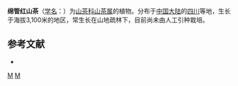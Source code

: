 {{Speciesbox 
| taxon = Camellia lanosituba
| authority = Chang
}}

'''绵管红山茶'''（[[学名|学名]]：{{lang|la|''Camellia lanosituba''}}）为[[山茶科|山茶科]][[山茶属|山茶属]]的植物。分布于[[中国大陆|中国大陆]]的[[四川|四川]]等地，生长于海拔3,100米的地区，常生长在山地疏林下，目前尚未由人工引种栽培。

== 参考文献 ==
<div class="references-small">
* {{cite web| url =http://www.bioinfo.cn/db05/KmzwSpecies.php?action=view&id=28893| title =绵管红山茶| work =《中国高等植物数据库全库》| publisher =中国科学院微生物研究所| author =昆明植物研究所| accessdate =2009-02-26| deadurl =yes| archiveurl =https://web.archive.org/web/20160305055402/http://www.bioinfo.cn/db05/KmzwSpecies.php?action=view&id=28893| archivedate =2016-03-05}}
</div>
{{Taxonbar|from=Q15232680}}

[[Category:山茶属|M]]
[[Category:四川植物|M]]